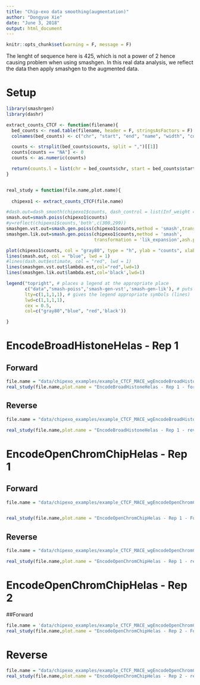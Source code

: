 ```yaml
---
title: "Chip-exo data smoothing(augmentation)"
author: "Dongyue Xie"
date: "June 3, 2018"
output: html_document
---
```

```r
knitr::opts_chunk$set(warning = F, message = F)
```

The lenght of sequence here is 425, which is not a power of 2 hence causing problem when using smashgen. In this real data analysis, we reflect the data then apply smashgen to the augmented data.

# Setup
```r
library(smashrgen)
library(dashr)

extract_counts_CTCF <- function(filename){
  bed_counts <- read.table(filename, header = F, stringsAsFactors = F)
  colnames(bed_counts) <- c("chr", "start", "end", "name", "width", "counts")

  counts <- strsplit(bed_counts$counts, split = ",")[[1]]
  counts[counts == "NA"] <- 0
  counts <- as.numeric(counts)

  return(counts.l = list(chr = bed_counts$chr, start = bed_counts$start, end = bed_counts$end, counts = counts))
}


real_study = function(file.name,plot.name){
  
  chipexo1 <- extract_counts_CTCF(file.name)

#dash.out=dash_smooth(chipexo1$counts, dash_control = list(Inf_weight = 1), progressbar = FALSE)
smash.out=smash.poiss(chipexo1$counts)
#y=reflect(chipexo1$counts,'both',c(300,299))
smashgen.vst.out=smash.gen.poiss(chipexo1$counts,method = 'smash',transformation = 'vst')
smashgen.lik.out=smash.gen.poiss(chipexo1$counts,method = 'smash',
                                 transformation = 'lik_expansion',ash.pm = TRUE)

plot(chipexo1$counts, col = "gray80", type = "h", ylab = "counts", xlab = "", main = plot.name)
lines(smash.out, col = "blue", lwd = 1)
#lines(dash.out$estimate, col = "red", lwd = 1)
lines(smashgen.vst.out$lambda.est,col="red",lwd=1)
lines(smashgen.lik.out$lambda.est,col='black',lwd=1)

legend("topright", # places a legend at the appropriate place
       c("data","smash-poiss",'smash-gen-vst','smash-gen-lik'), # puts text in the legend
       lty=c(1,1,1,1), # gives the legend appropriate symbols (lines)
       lwd=c(1,1,1,1),
       cex = 0.5,
       col=c("gray80","blue", "red",'black'))

}

```

# EncodeBroadHistoneHelas - Rep 1

## Forward

```r
file.name = "data/chipexo_examples/example_CTCF_MACE_wgEncodeBroadHistoneHelas3CtcfStdAlnRep1_forward_counts.txt"
real_study(file.name,plot.name = "EncodeBroadHistoneHelas - Rep 1 - forward")
```

## Reverse

```r
file.name = "data/chipexo_examples/example_CTCF_MACE_wgEncodeBroadHistoneHelas3CtcfStdAlnRep1_reverse_counts.txt"

real_study(file.name,plot.name = "EncodeBroadHistoneHelas - Rep 1 - reverse")
```

# EncodeOpenChromChipHelas - Rep 1

## Forward

```r
file.name = "data/chipexo_examples/example_CTCF_MACE_wgEncodeOpenChromChipHelas3CtcfAlnRep1_forward_counts.txt"


real_study(file.name,plot.name = "EncodeOpenChromChipHelas - Rep 1 - Forward")
```

## Reverse

```r
file.name = "data/chipexo_examples/example_CTCF_MACE_wgEncodeOpenChromChipHelas3CtcfAlnRep1_reverse_counts.txt"

real_study(file.name,plot.name = "EncodeOpenChromChipHelas - Rep 1 - reverse")
```

# EncodeOpenChromChipHelas - Rep 2

##Forward

```r
file.name = 'data/chipexo_examples/example_CTCF_MACE_wgEncodeOpenChromChipHelas3CtcfAlnRep2_forward_counts.txt'
real_study(file.name,plot.name = "EncodeOpenChromChipHelas - Rep 2 - Forward")
```

# Reverse

```r
file.name = "data/chipexo_examples/example_CTCF_MACE_wgEncodeOpenChromChipHelas3CtcfAlnRep2_reverse_counts.txt"
real_study(file.name,plot.name = "EncodeOpenChromChipHelas - Rep 2 - reverse")
```
